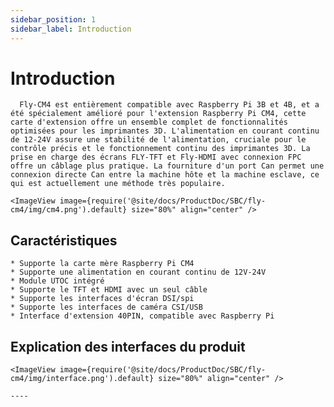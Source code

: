 ```yaml
---
sidebar_position: 1
sidebar_label: Introduction
---
```




# Introduction

      Fly-CM4 est entièrement compatible avec Raspberry Pi 3B et 4B, et a été spécialement amélioré pour l'extension Raspberry Pi CM4, cette carte d'extension offre un ensemble complet de fonctionnalités optimisées pour les imprimantes 3D. L'alimentation en courant continu de 12-24V assure une stabilité de l'alimentation, cruciale pour le contrôle précis et le fonctionnement continu des imprimantes 3D. La prise en charge des écrans FLY-TFT et Fly-HDMI avec connexion FPC offre un câblage plus pratique. La fourniture d'un port Can permet une connexion directe Can entre la machine hôte et la machine esclave, ce qui est actuellement une méthode très populaire.

    <ImageView image={require('@site/docs/ProductDoc/SBC/fly-cm4/img/cm4.png').default} size="80%" align="center" />

## Caractéristiques

    * Supporte la carte mère Raspberry Pi CM4
    * Supporte une alimentation en courant continu de 12V-24V
    * Module UTOC intégré
    * Supporte le TFT et HDMI avec un seul câble
    * Supporte les interfaces d'écran DSI/spi
    * Supporte les interfaces de caméra CSI/USB
    * Interface d'extension 40PIN, compatible avec Raspberry Pi

## Explication des interfaces du produit

    <ImageView image={require('@site/docs/ProductDoc/SBC/fly-cm4/img/interface.png').default} size="80%" align="center" />

    ----